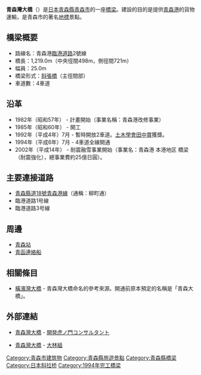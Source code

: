 {{Infobox bridge
| bridge_name = 青森灣大橋
| native_name = 青森ベイブリッジ
| image = [[File:Aomoribay_bridge.jpg|300px]]<br>青森灣大橋和[[青函連絡船|青函連絡船]]八甲田丸
| locale = {{JPN}}[[青森縣|青森縣]][[青森市|青森市]]
| length = 1219.0m
| mainspan = 240m
| width = 25.0m
| desighn = [[斜張橋|斜張橋]]
| begin = 1985年
| complete = 1994年
| coordinates = {{Coord|40|49|49|N|140|44|12|E|type:landmark|display=it}}
}}
'''青森灣大橋'''（{{lang-ja|'''青森ベイブリッジ'''}}）是[[日本|日本]][[青森縣|青森縣]][[青森市|青森市]]的一座[[橋梁|橋梁]]。建設的目的是提供[[青森港|青森港]]的貨物運輸，是青森市的著名[[地標|地標]]景點。

== 橋梁概要 ==
* 路線名：青森港[[臨港道路|臨港道路]]2號線
* 橋長：1,219.0m（中央徑間498m，側徑間721m）
* 幅員：25.0m
* 橋梁形式：[[斜張橋|斜張橋]]（主徑間部）
* 車道數：4車道

== 沿革 ==
* 1982年（昭和57年） - 計畫開始（事業名稱：青森港改修事業）
* 1985年（昭和60年） - 開工
* 1992年（平成4年）7月 - 暫時開放2車道。[[土木學會田中賞|土木學會田中賞]]獲獎。
* 1994年（平成6年）7月 - 4車道全線開通
* 2002年（平成14年） - 耐震融雪事業開始（事業名：青森港 本港地区 橋梁（耐震強化），總事業費約25億日圓）。

== 主要連接道路 ==
* [[青森縣道18號青森港線|青森縣道18號青森港線]]（通稱：柳町通）
* 臨港道路1号線
* 臨港道路3号線

== 周邊 ==
* [[青森站|青森站]]
* [[青函連絡船|青函連絡船]]

== 相關條目 ==
* [[橫濱灣大橋|橫濱灣大橋]] - 青森灣大橋命名的參考來源。開通前原本預定的名稱是「青森大橋」。

== 外部連結 ==
* {{ja}}[https://web.archive.org/web/20160305222857/http://www.kckk.co.jp/technology/project/project_0003.html 青森灣大橋] - [[開発虎ノ門コンサルタント|開発虎ノ門コンサルタント]]
* {{ja}}[https://web.archive.org/web/20160403111501/http://www.obayashi.co.jp/works/work_350 青森灣大橋] - [[大林組|大林組]]
{{DEFAULTSORT:Aomori Bay Bridge}}

[[Category:青森市建筑物|Category:青森市建筑物]]
[[Category:青森縣旅遊景點|Category:青森縣旅遊景點]]
[[Category:青森縣橋梁|Category:青森縣橋梁]]
[[Category:日本斜拉桥|Category:日本斜拉桥]]
[[Category:1994年完工橋梁|Category:1994年完工橋梁]]